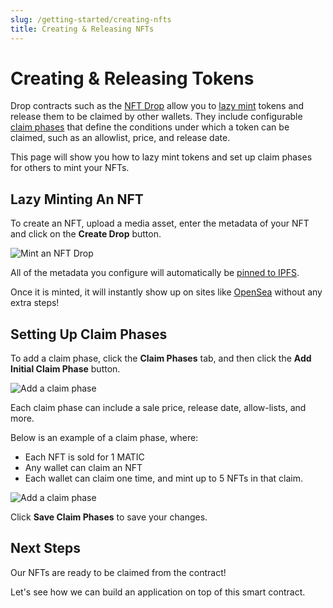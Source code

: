 ```yaml
---
slug: /getting-started/creating-nfts
title: Creating & Releasing NFTs
---
```



# Creating & Releasing Tokens

Drop contracts such as the [NFT Drop](/pre-built-contracts/nft-drop) allow you to [lazy mint](/pre-built-contracts/nft-drop#lazy-minting-your-nfts) tokens
and release them to be claimed by other wallets.
They include configurable [claim phases](/pre-built-contracts/nft-drop#setting-claim-phases) that define the conditions under which a token can be claimed,
such as an allowlist, price, and release date.

This page will show you how to lazy mint tokens and set up claim phases for others to mint your NFTs.

## Lazy Minting An NFT

To create an NFT, upload a media asset, enter the metadata of your NFT and click on the **Create Drop** button.

![Mint an NFT Drop](./assets/create-an-nft.png)

All of the metadata you configure will automatically be [pinned to IPFS](/guides/securing-pinning-your-nft-with-ipfs).

Once it is minted, it will instantly show up on sites like [OpenSea](https://opensea.io/) without any extra steps!

## Setting Up Claim Phases

To add a claim phase, click the **Claim Phases** tab, and then click the **Add Initial Claim Phase** button.

![Add a claim phase](./assets/add-claim-phase.png)

Each claim phase can include a sale price, release date, allow-lists, and more.

Below is an example of a claim phase, where:

- Each NFT is sold for 1 MATIC
- Any wallet can claim an NFT
- Each wallet can claim one time, and mint up to 5 NFTs in that claim.

![Add a claim phase](./assets/configured-claim-phase.png)

Click **Save Claim Phases** to save your changes.

## Next Steps

Our NFTs are ready to be claimed from the contract!

Let's see how we can build an application on top of this smart contract.

<div className="row" style={{ marginBottom: 24 }}>
  <div className="col col--12" style={{ marginTop: 8 }}>
    <QuickstartCard
      name="Building a Web3 App"
      link="/getting-started/building-app"
      image="/assets/icons/sdks.png"
    />
  </div>
</div>

